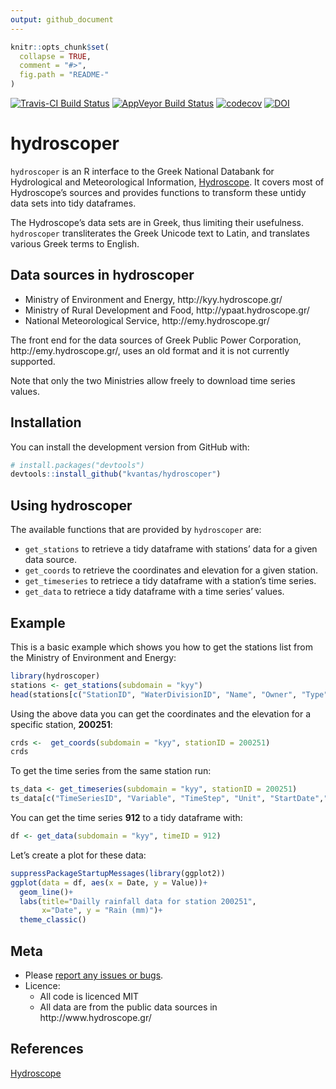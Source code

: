 ```yaml
---
output: github_document
---
```


<!-- README.md is generated from README.Rmd. Please edit that file -->

```r
knitr::opts_chunk$set(
  collapse = TRUE,
  comment = "#>",
  fig.path = "README-"
)
```

[![Travis-CI Build Status](https://travis-ci.org/kvantas/hydroscoper.svg?branch=master)](https://travis-ci.org/kvantas/hydroscoper)
[![AppVeyor Build Status](https://ci.appveyor.com/api/projects/status/github/kvantas/hydroscoper?branch=master&svg=true)](https://ci.appveyor.com/project/kvantas/hydroscoper)
[![codecov](https://codecov.io/github/kvantas/hydroscoper/branch/master/graphs/badge.svg)](https://codecov.io/gh/kvantas/hydroscoper) 
[![DOI](https://zenodo.org/badge/114094911.svg)](https://zenodo.org/badge/latestdoi/114094911)


# hydroscoper

`hydroscoper` is an R interface to the  Greek National Databank for Hydrological and Meteorological Information, [Hydroscope](<http://www.hydroscope.gr/>). It covers most of Hydroscope's sources and provides functions to transform these untidy data sets into tidy dataframes.

The Hydroscope's data sets are in Greek, thus limiting their usefulness. `hydroscoper` transliterates the Greek Unicode text to Latin, and translates various Greek terms to English.

## Data sources in hydroscoper
 
 * Ministry of Environment and Energy, http://kyy.hydroscope.gr/ 
 * Ministry of Rural Development and Food, http://ypaat.hydroscope.gr/
 * National Meteorological Service, http://emy.hydroscope.gr/

The front end for the data sources of Greek Public Power Corporation, http://emy.hydroscope.gr/, uses an old format and it is not currently supported.

Note that only the two Ministries allow freely to download time series values.
 
## Installation

You can install the development version from GitHub with:

```r
# install.packages("devtools")
devtools::install_github("kvantas/hydroscoper")
```


## Using hydroscoper

The available functions that are provided by `hydroscoper` are:

* `get_stations` to retrieve a tidy dataframe with stations' data for a given data source.
* `get_coords` to retrieve the coordinates and elevation for a given station.
* `get_timeseries` to retriece a tidy dataframe with a station's time series. 
* `get_data` to retriece a tidy dataframe with a time series' values.

## Example

This is a basic example which shows you how to get the stations list from the Ministry of Environment and Energy:

```r
library(hydroscoper)
stations <- get_stations(subdomain = "kyy")
head(stations[c("StationID", "WaterDivisionID", "Name", "Owner", "Type")])
```

Using the above data you can get the coordinates and the elevation for a specific station, **200251**:

```r
crds <-  get_coords(subdomain = "kyy", stationID = 200251)
crds
```

To get the time series from the same station run:

```r

ts_data <- get_timeseries(subdomain = "kyy", stationID = 200251)
ts_data[c("TimeSeriesID", "Variable", "TimeStep", "Unit", "StartDate","EndDate")]
```

You can get the time series **912** to a tidy dataframe with:
```r
df <- get_data(subdomain = "kyy", timeID = 912)
```

Let's create a plot for these data:
```r
suppressPackageStartupMessages(library(ggplot2))
ggplot(data = df, aes(x = Date, y = Value))+
  geom_line()+
  labs(title="Dailly rainfall data for station 200251",
       x="Date", y = "Rain (mm)")+
  theme_classic()

```

## Meta

* Please [report any issues or bugs](https://github.com/kvantas/hydroscoper/issues).
* Licence:
    + All code is licenced MIT
    + All data are from the public data sources in http://www.hydroscope.gr/

## References
[Hydroscope](http://www.hydroscope.gr/)
